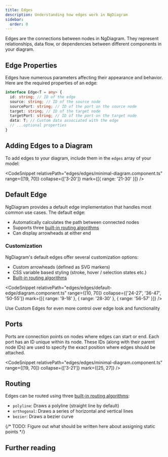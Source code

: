 ```yaml
---
title: Edges
description: Understanding how edges work in NgDiagram
sidebar:
  order: 0
---
```



Edges are the connections between nodes in NgDiagram. They represent relationships, data flow, or dependencies between different components in your diagram.

## Edge Properties

Edges have numerous parameters affecting their appearance and behavior.
Here are the required properties of an edge:

```typescript
interface Edge<T = any> {
  id: string; // ID of the edge
  source: string; // ID of the source node
  sourcePort: string; // ID of the port on the source node
  target: string; // ID of the target node
  targetPort: string; // ID of the port on the target node
  data: T; // Custom data associated with the edge
  // ...optional properties
}
```

<LinkCard
  icon="list-format"
  title="Edge API"
  href="/api/types/edge"
  description="See detailed edge properties reference"
/>

## Adding Edges to a Diagram

To add edges to your diagram, include them in the `edges` array of your model:

<CodeSnippet
  relativePath="edges/edges/minimal-diagram.component.ts"
  range={[19, 70]}
  collapse={['3-20']}
  mark={[{ range: '21-30' }]}
/>

## Default Edge

NgDiagram provides a default edge implementation that handles most common use cases. The default edge:

- Automatically calculates the path between connected nodes
- Supports three [built-in routing algorithms](/internals/edges/routing)
- Can display arrowheads at either end

### Customization

NgDiagram's default edges offer several customization options:

- Custom arrowheads (defined as SVG markers)
- CSS variable based styling (stroke, hover / selection states etc.)
- [Built-in routing algorithms](/internals/edges/routing)


<DefaultEdge />

<CodeSnippet
  relativePath="edges/edges/default-edge/diagram.component.ts"
  range={[10, 70]}
  collapse={['24-27', '36-47', '50-55']}
  mark={[{ range: '9-18' }, { range: '28-30' }, { range: '56-57' }]}
/>

Use Custom Edges for even more control over edge look and functionality

<LinkCard
  title="Custom Edges"
  href="/internals/edges/custom-edges"
  description="Provide your edges with unique styles and behaviors"
/>

<LinkCard title="Arrowheads" href="/internals/edges/arrowheads" description="Create custom arrowheads" />

## Ports

Ports are connection points on nodes where edges can start or end. Each port has an ID unique within its node. These IDs (along with their parent node IDs) are used to specify the exact position where edges should be attached.

<CodeSnippet
  relativePath="edges/edges/minimal-diagram.component.ts"
  range={[19, 70]}
  collapse={['3-21']}
  mark={[25, 27]}
/>

<LinkCard
  title="Ports"
  href="/internals/nodes/ports"
  description="Read more about ports and how they work in NgDiagram"
/>

## Routing

Edges can be routed using three [built-in routing algorithms](/internals/edges/routing):

- `polyline`: Draws a polyline (straight line by default)
- `orthogonal`: Draws a series of horizontal and vertical lines
- `bezier`: Draws a bezier curve


<Routing />

<LinkCard
  title="Routing"
  href="/internals/edges/routing"
  description="Learn about routing algorithms and how to customize them in NgDiagram"
/>

{/* TODO: Figure out what should be written here about assigning static points */}

## Further reading

<LinkCard
  title="Layout"
  href="/internals/layout"
  description="Learn about layout algorithms and how to customize them in NgDiagram"
/>
<LinkCard title="Labels" href="/internals/edges/labels" description="See how to add labels to edges in NgDiagram" />

